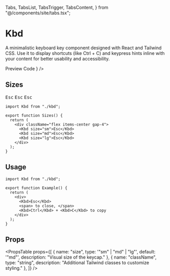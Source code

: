   Tabs,
  TabsList,
  TabsTrigger,
  TabsContent,
} from "@/components/site/tabs.tsx";

# Kbd <AI dir="left"/>

A minimalistic keyboard key component designed with React and Tailwind CSS. Use it to display shortcuts (like Ctrl + C) and keypress hints inline with your content for better usability and accessibility.

<Tabs defaultValue="preview">
  <TabsList>
    <TabsTrigger value="preview">Preview</TabsTrigger>
    <TabsTrigger value="code">Code</TabsTrigger>
  </TabsList>
  <TabsContent value="preview">
    <ComponentRenderer component={<KbdView />} />
  </TabsContent>
  <TabsContent value="code">
    <CodeBlock filePath="src/app/docs/kbd/kbd.tsx" />
  </TabsContent>
</Tabs>

## Sizes

<div className="mt-4 flex items-center gap-4">
  <Kbd size="sm">Esc</Kbd>
  <Kbd size="md">Esc</Kbd>
  <Kbd size="lg">Esc</Kbd>
</div>


```tsx
import Kbd from "./kbd";

export function Sizes() {
  return (
    <div className="flex items-center gap-4">
      <Kbd size="sm">Esc</Kbd>
      <Kbd size="md">Esc</Kbd>
      <Kbd size="lg">Esc</Kbd>
    </div>
  );
}
```


## Usage

```tsx
import Kbd from "./kbd";

export function Example() {
  return (
    <div>
      <Kbd>Esc</Kbd>
      <span> to close, </span>
      <Kbd>Ctrl</Kbd> + <Kbd>C</Kbd> to copy
    </div>
  );
}
```

## Props

<PropsTable
  props={[
    { name: "size", type: '"sm" | "md" | "lg"', default: '"md"', description: "Visual size of the keycap." },
    { name: "className", type: "string", description: "Additional Tailwind classes to customize styling." },
  ]}
/>

